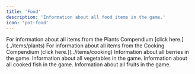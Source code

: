 ```yaml
---
title: 'Food'
description: 'Information about all food items in the game.'
icon: 'pot-food'
---
```


<Tip>
For information about all items from the Plants Compendium [click here.](../items/plants)
</Tip>
<Tip>
For information about all items from the Cooking Compendium [click here.](../items/cooking)
</Tip>

<CardGroup cols={2}>

<Card title="Berries" icon="blueberries" href="../items/berries">
Information about all berries in the game.
</Card>

<Card title="Vegetables" icon="carrot" href="../items/vegetables">
Information about all vegetables in the game.
</Card>

<Card title="Cooked Fish" icon="fish-cooked" href="../items/cooked_fish">
Information about all cooked fish in the game.
</Card>

<Card title="Fruits" icon="apple-whole" href="../items/fruits">
Information about all fruits in the game.
</Card>

</CardGroup>